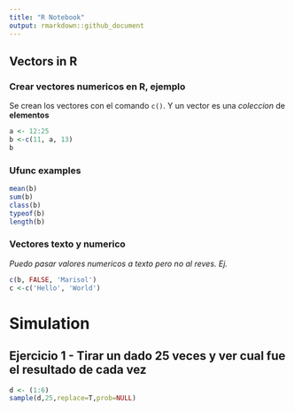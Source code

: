 ```yaml
---
title: "R Notebook"
output: rmarkdown::github_document
---
```


## Vectors in R

### Crear vectores numericos en R, ejemplo
Se crean los vectores con el comando `c()`. Y un vector es una *coleccion* de **elementos**
```r
a <- 12:25
b <-c(11, a, 13)
b
```

### Ufunc examples
```r
mean(b)
sum(b)
class(b)
typeof(b)
length(b)
```

### Vectores texto y numerico

*Puedo pasar valores numericos a texto pero no al reves. Ej.*
```r
c(b, FALSE, 'Marisol')
c <-c('Hello', 'World')
```

# Simulation
## Ejercicio 1 - Tirar un dado 25 veces y ver cual fue el resultado de cada vez
```r
d <- (1:6)
sample(d,25,replace=T,prob=NULL)
```

